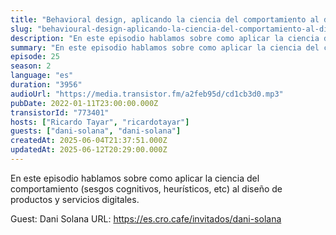 ```yaml
---
title: "Behavioral design, aplicando la ciencia del comportamiento al diseño, con Dani Solana"
slug: "behavioural-design-aplicando-la-ciencia-del-comportamiento-al-diseno-con-dani-solana"
description: "En este episodio hablamos sobre como aplicar la ciencia del comportamiento (sesgos cognitivos, heurísticos, etc) al diseño de productos y servicios digitales.\n\n\n\n<!-- GUESTS START -->\nGuest: Dani Solana\nURL: https://es.cro.cafe/invitados/dani-solana\n<!-- GUESTS END -->"
summary: "En este episodio hablamos sobre como aplicar la ciencia del comportamiento (sesgos cognitivos, heurísticos, etc) al diseño de productos y servicios digitales."
episode: 25
season: 2
language: "es"
duration: "3956"
audioUrl: "https://media.transistor.fm/a2feb95d/cd1cb3d0.mp3"
pubDate: 2022-01-11T23:00:00.000Z
transistorId: "773401"
hosts: ["Ricardo Tayar", "ricardotayar"]
guests: ["dani-solana", "dani-solana"]
createdAt: 2025-06-04T21:37:51.000Z
updatedAt: 2025-06-12T20:29:00.000Z
---
```


En este episodio hablamos sobre como aplicar la ciencia del comportamiento (sesgos cognitivos, heurísticos, etc) al diseño de productos y servicios digitales.



<!-- GUESTS START -->
Guest: Dani Solana
URL: https://es.cro.cafe/invitados/dani-solana
<!-- GUESTS END -->
